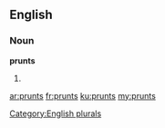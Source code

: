 ==English==

===Noun===
'''prunts'''

# {{plural of|prunt}}

[[Category:English plurals]]

[[ar:prunts]]
[[fr:prunts]]
[[ku:prunts]]
[[my:prunts]]